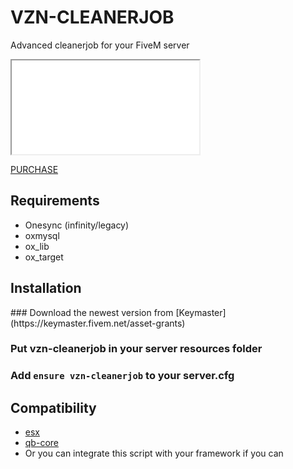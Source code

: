 
# VZN-CLEANERJOB

Advanced cleanerjob for your FiveM server

<iframe
    className="aspect-video w-full"
    src={"https://www.youtube.com/embed/9wFn4cbh2y4"}
    title="VZN Cleanerjob preview"
    allow="accelerometer; autoplay; clipboard-write; encrypted-media; gyroscope; picture-in-picture"
></iframe>

[PURCHASE](https://vzn-scripts.tebex.io/package/6517745)

## Requirements

-   Onesync (infinity/legacy)
-   oxmysql
-   ox_lib
-   ox_target

## Installation

<Steps>
### Download the newest version from [Keymaster](https://keymaster.fivem.net/asset-grants)

### Put vzn-cleanerjob in your server resources folder

### Add `ensure vzn-cleanerjob` to your server.cfg

</Steps>

## Compatibility

-   [esx](https://github.com/esx-framework/esx_core)
-   [qb-core](https://github.com/qbcore-framework/qb-core)
-   Or you can integrate this script with your framework if you can
